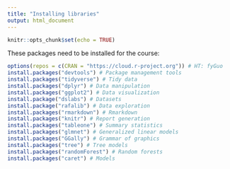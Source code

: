 ```yaml
---
title: "Installing libraries"
output: html_document
---
```


```r
knitr::opts_chunk$set(echo = TRUE)
```

These packages need to be installed for the course:


```r
options(repos = c(CRAN = "https://cloud.r-project.org")) # HT: fyGuo
install.packages("devtools") # Package management tools
install.packages("tidyverse") # Tidy data
install.packages("dplyr") # Data manipulation
install.packages("ggplot2") # Data visualization
install.package("dslabs") # Datasets
install.package("rafalib") # Data exploration
install.packages("rmarkdown") # Rmarkdown
install.packages("knitr") # Report generation
install.packages("tableone") # Summary statistics
install.packages("glmnet") # Generalized linear models
install.packages("GGally") # Grammar of graphics
install.packages("tree") # Tree models
install.packages("randomForest") # Random forests
install.packages("caret") # Models
```